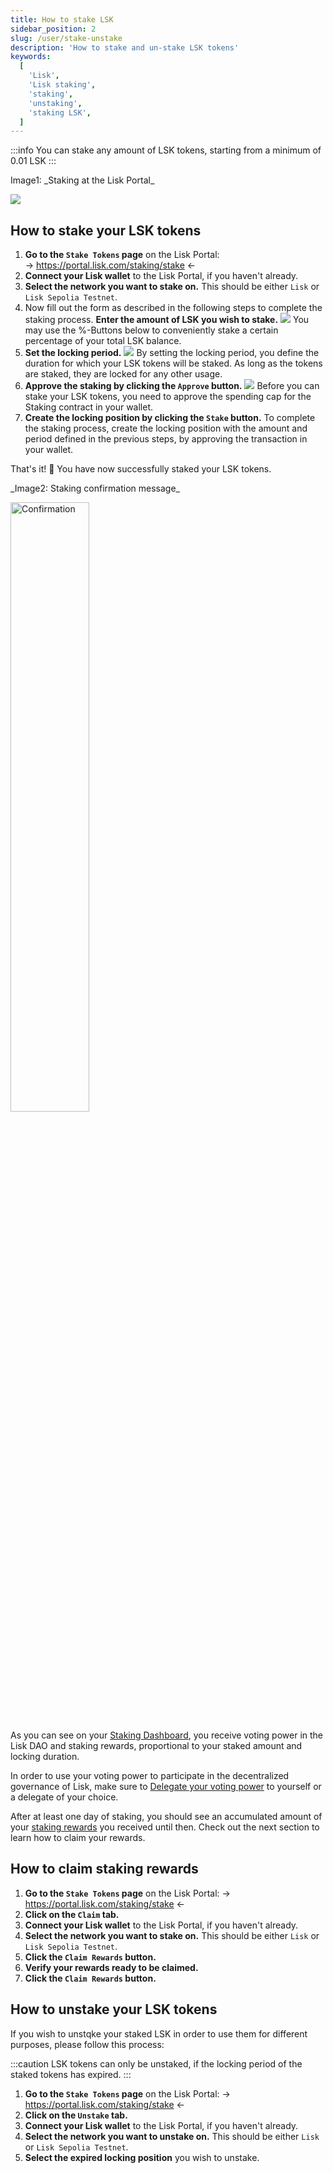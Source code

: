 ```yaml
---
title: How to stake LSK
sidebar_position: 2
slug: /user/stake-unstake
description: 'How to stake and un-stake LSK tokens'
keywords:
  [
    'Lisk',
    'Lisk staking',
    'staking',
    'unstaking',
    'staking LSK',
  ]
---
```


:::info
You can stake any amount of LSK tokens, starting from a minimum of 0.01 LSK
:::

<div className="imageCaption">
  <p>Image1: _Staking at the Lisk Portal_</p>
  <a href="https://portal.lisk.com/staking/stake" target="_blank"><img src={form} /></a>
</div>

## How to stake your LSK tokens

1. **Go to the `Stake Tokens` page** on the Lisk Portal: <br />
→ https://portal.lisk.com/staking/stake ← 
2. **Connect your Lisk wallet** to the Lisk Portal, if you haven't already.
3. **Select the network you want to stake on.** 
  This should be either `Lisk` or `Lisk Sepolia Testnet`.
4. Now fill out the form as described in the following steps to complete the staking process.
 **Enter the amount of LSK you wish to stake.** <img src={amount} />
 You may use the %-Buttons below to conveniently stake a certain percentage of your total LSK balance.
5. **Set the locking period.**  <img src={duration} />
By setting the locking period, you define the duration for which your LSK tokens will be staked.
As long as the tokens are staked, they are locked for any other usage.
6. **Approve the staking by clicking the `Approve` button.** <img src={approve} />
  Before you can stake your LSK tokens, you need to approve the spending cap for the Staking contract in your wallet.
7. **Create the locking position by clicking the `Stake` button.** 
  To complete the staking process, create the locking position with the amount and period defined in the previous steps, by approving the transaction in your wallet.

That's it! 🎉 You have now successfully staked your LSK tokens.


<div className="imageCaption">
  <p>_Image2: Staking confirmation message_</p>
  <img src={staked}  alt="Confirmation" width="50%"/>
</div>

As you can see on your [Staking Dashboard](https://portal.lisk.com/staking/dashboard), you receive voting power in the Lisk DAO and staking rewards, proportional to your staked amount and locking duration.

In order to use your voting power to participate in the decentralized governance of Lisk, make sure to [Delegate your voting power](/governance/delegation) to yourself or a delegate of your choice.

After at least one day of staking, you should see an accumulated amount of your [staking rewards](staking#staking-rewards) you received until then.
Check out the next section to learn how to claim your rewards.

## How to claim staking rewards

1. **Go to the `Stake Tokens` page** on the Lisk Portal: 
  → https://portal.lisk.com/staking/stake ← 
2. **Click on the `Claim` tab.**
3. **Connect your Lisk wallet** to the Lisk Portal, if you haven't already.
4. **Select the network you want to stake on.** 
  This should be either `Lisk` or `Lisk Sepolia Testnet`.
5. **Click the `Claim Rewards` button.**
6. **Verify your rewards ready to be claimed.**
7. **Click the `Claim Rewards` button.**

## How to unstake your LSK tokens

If you wish to unstqke your staked LSK in order to use them for different purposes, please follow this process:

:::caution
LSK tokens can only be unstaked, if the locking period of the staked tokens has expired.
:::

1. **Go to the `Stake Tokens` page** on the Lisk Portal: 
  → https://portal.lisk.com/staking/stake ← 
2. **Click on the `Unstake` tab.**
3. **Connect your Lisk wallet** to the Lisk Portal, if you haven't already.
4. **Select the network you want to unstake on.** 
  This should be either `Lisk` or `Lisk Sepolia Testnet`.
5. **Select the expired locking position** you wish to unstake.
